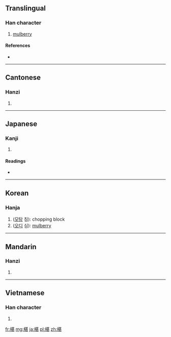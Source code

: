 ==Translingual==

===Han character===
{{Han char|rn=75|rad=木|as=09|sn=13|four=4491<sub>1</sub>|canj=木廿一女 (DTMV)}}

# [[mulberry]]

====References====
* {{Han ref|kx=0537.300|dkj=15082|dj=0925.140|hdz=21243.030|uh=6939|ud=26937|bh=DDD2|bd=56786}}

----

==Cantonese==

===Hanzi===
{{yue-hanzi|jyut=|y=jam1}}

# {{defn|lang=yue|sort=木09}}

----

==Japanese==

===Kanji===
{{ja-kanji|grade=|rs=木09}}

# {{defn|lang=ja|sort=木09}}

====Readings====
* {{ja-readings|on=[[ちん]] (chin), [[じん]] (jin)|kun=[[あてぎ]] (ategi), [[さわら]] (sawara)}}

----

==Korean==

===Hanja===
{{ko-hanja|hangeul=침|eumhun=|rv=chim|mr=ch'im|y=chim}}

# ([[모탕]] 침): chopping block
# ([[오디]] 심): [[mulberry]]

----

==Mandarin==

===Hanzi===
{{cmn-hanzi|pin=[[shèn]] ([[shen4]]), [[zhēn]] ([[zhen1]])|wg=shen<sup>4</sup>}}

# {{defn|lang=cmn|sort=木09}}

----

==Vietnamese==

===Han character===
{{vi-hantu|[[châm]], [[cụm]], [[thầm]]|rs=木09}}

# {{defn|lang=vi|sort=木09}}

[[fr:椹]]
[[mg:椹]]
[[ja:椹]]
[[pl:椹]]
[[zh:椹]]